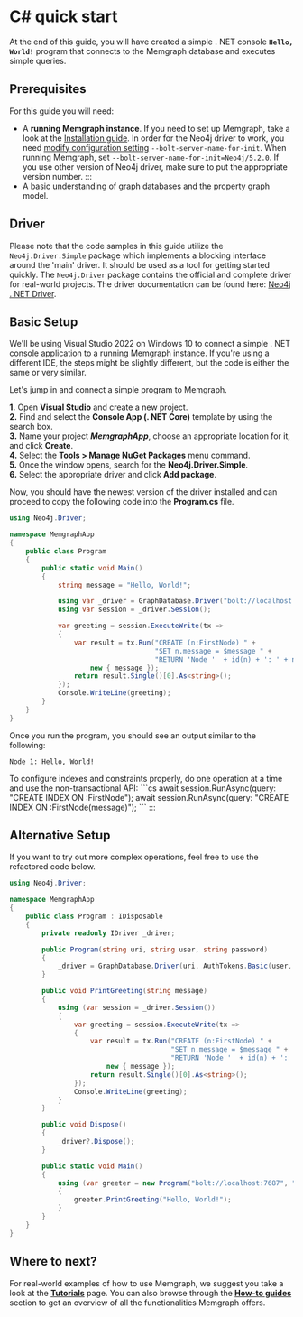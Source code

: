 
# C# quick start

At the end of this guide, you will have created a simple . NET console **`Hello,
World!`** program that connects to the Memgraph database and executes simple
queries.

## Prerequisites

For this guide you will need:

- A **running Memgraph instance**. If you need to set up Memgraph, take a look
  at the [Installation guide](/installation/overview.mdx). 
  <Callout type="warning">
    In order for the Neo4j driver to work, you need [modify configuration
    setting](/docs/memgraph/how-to-guides/config-logs)
    `--bolt-server-name-for-init`. When running Memgraph, set
    `--bolt-server-name-for-init=Neo4j/5.2.0`. If you use other version of Neo4j
    driver, make sure to put the appropriate version number.
  :::
- A basic understanding of graph databases and the property graph model.

## Driver

Please note that the code samples in this guide utilize the
`Neo4j.Driver.Simple` package which implements a blocking interface around the
'main' driver. It should be used as a tool for getting started quickly. The
`Neo4j.Driver` package contains the official and complete driver for real-world
projects. The driver documentation can be found here: [Neo4j . NET
Driver](https://github.com/neo4j/neo4j-dotnet-driver).

## Basic Setup

We'll be using Visual Studio 2022 on Windows 10 to connect a simple . NET
console application to a running Memgraph instance. If you're using a different
IDE, the steps might be slightly different, but the code is either the same or
very similar.<br />

Let's jump in and connect a simple program to Memgraph.

**1.** Open **Visual Studio** and create a new project.<br /> **2.** Find and
select the **Console App (. NET Core)** template by using the search box.<br />
**3.** Name your project **_MemgraphApp_**, choose an appropriate location for
it, and click **Create**.<br /> **4.** Select the **Tools > Manage NuGet
Packages** menu command.<br /> **5.** Once the window opens, search for the
**Neo4j.Driver.Simple**.<br /> **6.** Select the appropriate driver and click **Add
package**.

Now, you should have the newest version of the driver installed and can proceed
to copy the following code into the **Program.cs** file.

```csharp
using Neo4j.Driver;

namespace MemgraphApp
{
    public class Program
    {
        public static void Main()
        {
            string message = "Hello, World!";

            using var _driver = GraphDatabase.Driver("bolt://localhost:7687", AuthTokens.None);
            using var session = _driver.Session();

            var greeting = session.ExecuteWrite(tx =>
            {
                var result = tx.Run("CREATE (n:FirstNode) " +
                                    "SET n.message = $message " +
                                    "RETURN 'Node '  + id(n) + ': ' + n.message",
                    new { message });
                return result.Single()[0].As<string>();
            });
            Console.WriteLine(greeting);
        }
    }
}
```

Once you run the program, you should see an output similar to the following:

```
Node 1: Hello, World!
```

<Callout type="warning"> 
To configure indexes and constraints properly, do one operation at a time and use the non-transactional API:
```cs
await session.RunAsync(query: "CREATE INDEX ON :FirstNode");
await session.RunAsync(query: "CREATE INDEX ON :FirstNode(message)");
```
:::

## Alternative Setup

If you want to try out more complex operations, feel free to use the refactored
code below.

```csharp
using Neo4j.Driver;

namespace MemgraphApp
{
    public class Program : IDisposable
    {
        private readonly IDriver _driver;

        public Program(string uri, string user, string password)
        {
            _driver = GraphDatabase.Driver(uri, AuthTokens.Basic(user, password));
        }

        public void PrintGreeting(string message)
        {
            using (var session = _driver.Session())
            {
                var greeting = session.ExecuteWrite(tx =>
                {
                    var result = tx.Run("CREATE (n:FirstNode) " +
                                        "SET n.message = $message " +
                                        "RETURN 'Node '  + id(n) + ': ' + n.message",
                        new { message });
                    return result.Single()[0].As<string>();
                });
                Console.WriteLine(greeting);
            }
        }

        public void Dispose()
        {
            _driver?.Dispose();
        }

        public static void Main()
        {
            using (var greeter = new Program("bolt://localhost:7687", "", ""))
            {
                greeter.PrintGreeting("Hello, World!");
            }
        }
    }
}
```


## Where to next?

For real-world examples of how to use Memgraph, we suggest you take a look at
the **[Tutorials](/tutorials/overview.md)** page. You can also browse through
the **[How-to guides](/how-to-guides/overview.md)** section to get an overview
of all the functionalities Memgraph offers.
